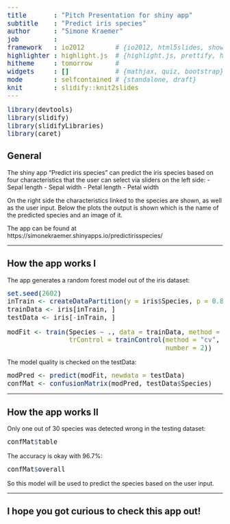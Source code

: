 ```yaml
---
title       : "Pitch Presentation for shiny app"
subtitle    : "Predict iris species"
author      : "Simone Kraemer"
job         : 
framework   : io2012        # {io2012, html5slides, shower, dzslides, ...}
highlighter : highlight.js  # {highlight.js, prettify, highlight}
hitheme     : tomorrow      # 
widgets     : []            # {mathjax, quiz, bootstrap}
mode        : selfcontained # {standalone, draft}
knit        : slidify::knit2slides
---
```


<style type="text/css">
code
{ /* Code block */
    font-size: 15px;
    line-height: 1.0;
}
pre { /* Code block - determines code spacing between lines */
    font-size: 15px;
    line-height: 1.0;
}
</style>

```r
library(devtools)
library(slidify)
library(slidifyLibraries)
library(caret)
```


## General
The shiny app "Predict iris species" can predict the iris species based on four
characteristics that the user can select via sliders on the left side:
- Sepal length
- Sepal width
- Petal length
- Petal width

On the right side the characteristics linked to the species are shown, as well as
the user input. Below the plots the output is shown which is the name of the 
predicted species and an image of it.

The app can be found at https://simonekraemer.shinyapps.io/predictirisspecies/

---

## How the app works I

The app generates a random forest model out of the iris dataset:
```r
set.seed(2602)
inTrain <- createDataPartition(y = iris$Species, p = 0.8, list = FALSE)
trainData <- iris[inTrain, ]
testData <- iris[-inTrain, ]

modFit <- train(Species ~ ., data = trainData, method = 'rf',
                trControl = trainControl(method = "cv",
                                         number = 2))
```

The model quality is checked on the testData:
```r
modPred <- predict(modFit, newdata = testData)
confMat <- confusionMatrix(modPred, testData$Species)
```

---

## How the app works II

Only one out of 30 species was detected wrong in the testing dataset:
```r
confMat$table
```

The accuracy is okay with 96.7%:
```r
confMat$overall
```

So this model will be used to predict the species based on the user input.

---

## I hope you got curious to check this app out!

